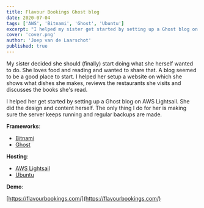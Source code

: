 ```yaml
---
title: Flavour Bookings Ghost blog
date: 2020-07-04
tags: ['AWS', 'Bitnami', 'Ghost', 'Ubuntu']
excerpt: "I helped my sister get started by setting up a Ghost blog on AWS Lightsail. She did the design and content herself. The only thing I do for her is making sure the server keeps running and regular backups are made."
cover: 'cover.png'
author: 'Joep van de Laarschot'
published: true
---
```


My sister decided she should (finally) start doing what she herself wanted to do. She loves food and reading and wanted to share that. A blog seemed to be a good place to start. I helped her setup a website on which she shows what dishes she makes, reviews the restaurants she visits and discusses the books she's read. 

I helped her get started by setting up a Ghost blog on AWS Lightsail. She did the design and content herself. The only thing I do for her is making sure the server keeps running and regular backups are made.

**Frameworks**:

* [Bitnami](https://bitnami.com/stack/ghost/cloud/aws)
* [Ghost](https://ghost.org/)

**Hosting**:

* [AWS Lightsail](https://aws.amazon.com/lightsail/)
* [Ubuntu](https://ubuntu.com/)

**Demo**:

[https://flavourbookings.com/](https://flavourbookings.com/)
